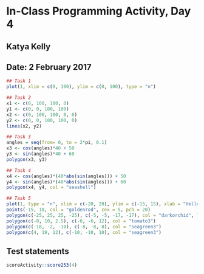 # In-Class Programming Activity, Day 4

## Katya Kelly
## Date: 2 February 2017


```r
## Task 1
plot(1, xlim = c(0, 100), ylim = c(0, 100), type = "n")

## Task 2
x1 <- c(0, 100, 100, 0)
y1 <- c(0, 0, 100, 100)
x2 <- c(0, 100, 100, 0, 0)
y2 <- c(0, 0, 100, 100, 0)
lines(x2, y2)

## Task 3
angles = seq(from= 0, to = 2*pi, 0.1)
x3 <- cos(angles)*40 + 50
y3 <- sin(angles)*40 + 60
polygon(x3, y3)

## Task 4
x4 <- cos(angles)*(40*abs(sin(angles))) + 50
y4 <- sin(angles)*(40*abs(sin(angles))) + 60
polygon(x4, y4, col = "seashell")
```

```r
## Task 5
plot(1, type = "n", xlim = c(-20, 20), ylim = c(-15, 15), xlab = "Hello", ylab = "Bonjour", xaxt = "n", yaxt = "n")
points(-15, 10, col = "goldenrod", cex = 5, pch = 20)
polygon(c(-25, 25, 25, -25), c(-5, -5, -17, -17), col = "darkorchid", lwd = 0.5)
polygon(c(-8, 10, 2.5), c(-6, -6, 12), col = "tomato3")
polygon(c(-18, -2, -10), c(-8, -8, 8), col = "seagreen3")
polygon(c(4, 19, 12), c(-10, -10, 10), col = "seagreen3")
```

## Test statements

```r
scoreActivity::score253(4)
```